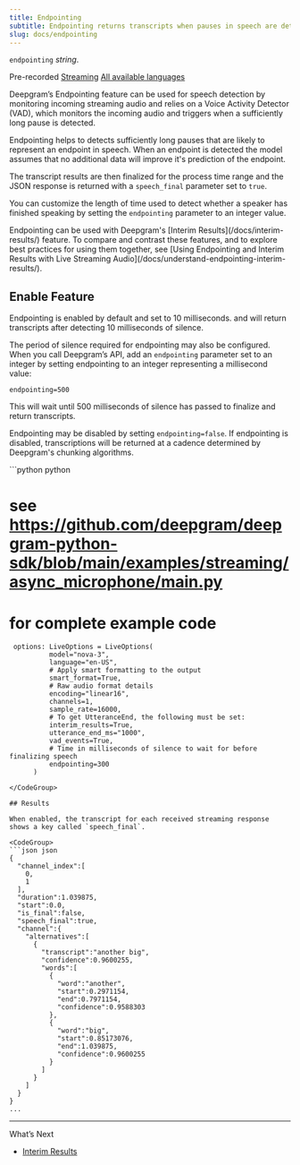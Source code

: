 ```yaml
---
title: Endpointing
subtitle: Endpointing returns transcripts when pauses in speech are detected.
slug: docs/endpointing
---
```



`endpointing` *string*.

Pre-recorded [Streaming](/docs/getting-started-with-live-streaming-audio) [All available languages](/docs/models-languages-overview)

Deepgram’s Endpointing feature can be used for speech detection by monitoring incoming streaming audio and relies on a Voice Activity Detector (VAD), which monitors the incoming audio and triggers when a sufficiently long pause is detected.

Endpointing helps to detects sufficiently long pauses that are likely to represent an endpoint in speech. When an endpoint is detected the model assumes that no additional data will improve it's prediction of the endpoint.

The transcript results are then finalized for the process time range and the JSON response is returned with a `speech_final` parameter set to `true`.

You can customize the length of time used to detect whether a speaker has finished speaking by setting the `endpointing` parameter to an integer value.

<Info>
  Endpointing can be used with Deepgram's [Interim Results](/docs/interim-results/) feature. To compare and contrast these features, and to explore best practices for using them together, see [Using Endpointing and Interim Results with Live Streaming Audio](/docs/understand-endpointing-interim-results/).
</Info>

## Enable Feature

Endpointing is enabled by default and set to 10 milliseconds. and will return transcripts after detecting 10 milliseconds of silence.

The period of silence required for endpointing may also be configured. When you call Deepgram’s API, add an `endpointing` parameter set to an integer by setting endpointing to an integer representing a millisecond value:

`endpointing=500`

This will wait until 500 milliseconds of silence has passed to finalize and return transcripts.

Endpointing may be disabled by setting `endpointing=false`. If endpointing is disabled, transcriptions will be returned at a cadence determined by Deepgram's chunking algorithms.

<CodeGroup>
  ```python python

  # see https://github.com/deepgram/deepgram-python-sdk/blob/main/examples/streaming/async_microphone/main.py
  # for complete example code

     options: LiveOptions = LiveOptions(
              model="nova-3",
              language="en-US",
              # Apply smart formatting to the output
              smart_format=True,
              # Raw audio format details
              encoding="linear16",
              channels=1,
              sample_rate=16000,
              # To get UtteranceEnd, the following must be set:
              interim_results=True,
              utterance_end_ms="1000",
              vad_events=True,
              # Time in milliseconds of silence to wait for before finalizing speech
              endpointing=300
          )
  ```
</CodeGroup>

## Results

When enabled, the transcript for each received streaming response shows a key called `speech_final`.

<CodeGroup>
  ```json json
  {
    "channel_index":[
      0,
      1
    ],
    "duration":1.039875,
    "start":0.0,
    "is_final":false,
    "speech_final":true,
    "channel":{
      "alternatives":[
        {
          "transcript":"another big",
          "confidence":0.9600255,
          "words":[
            {
              "word":"another",
              "start":0.2971154,
              "end":0.7971154,
              "confidence":0.9588303
            },
            {
              "word":"big",
              "start":0.85173076,
              "end":1.039875,
              "confidence":0.9600255
            }
          ]
        }
      ]
    }
  }
  ...
  ```
</CodeGroup>

***

What’s Next

* [Interim Results](/docs/interim-results)
